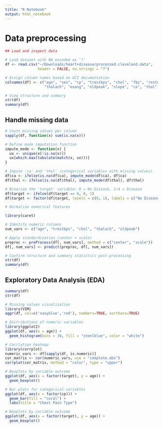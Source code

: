```yaml
---
title: "R Notebook"
output: html_notebook
---
```


# Data preprocessing

```r
## Load and inspect data 

# Load dataset with NA encoded as '?'
df <- read.csv("~/Downloads/heart+disease/processed.cleveland.data", 
               header = FALSE, na.strings = "?")

# Assign column names based on UCI documentation
colnames(df) <- c("age", "sex", "cp", "trestbps", "chol", "fbs", "restecg",
                  "thalach", "exang", "oldpeak", "slope", "ca", "thal", "target")

# View structure and summary
str(df)
summary(df)
```

## Handle missing data

```r
# Count missing values per column
sapply(df, function(x) sum(is.na(x)))

# Define mode imputation function
impute_mode <- function(x) {
  ux <- unique(x[!is.na(x)])
  ux[which.max(tabulate(match(x, ux)))]
}

# Impute 'ca' and 'thal' (categorical variables with missing values)
df$ca <- ifelse(is.na(df$ca), impute_mode(df$ca), df$ca)
df$thal <- ifelse(is.na(df$thal), impute_mode(df$thal), df$thal)
```

```r
# Binarize the 'target' variable: 0 = No Disease, 1–4 = Disease
df$target <- ifelse(df$target == 0, 0, 1)
df$target <- factor(df$target, levels = c(0, 1), labels = c("No Disease", "Disease"))
```

```r
# Normalize numerical features

library(caret)

# Identify numeric columns
num_vars <- c("age", "trestbps", "chol", "thalach", "oldpeak")

# Apply standardization (center + scale)
preproc <- preProcess(df[, num_vars], method = c("center", "scale"))
df[, num_vars] <- predict(preproc, df[, num_vars])

# Confirm structure and summary statistics post-processing
str(df)
summary(df)
```

## Exploratory Data Analysis (EDA)

```r
summary(df)
str(df)
```

```r
# Missing values visualization
library(VIM)
aggr(df, col=c('navyblue','red'), numbers=TRUE, sortVars=TRUE)

```
```r
# Distributions of numeric variables
library(ggplot2)
ggplot(df, aes(x = age)) + 
  geom_histogram(bins = 30, fill = "steelblue", color = "white")
```

```r
# Corrlation heatmap
library(corrplot)
numeric_vars <- df[sapply(df, is.numeric)]
cor_matrix <- cor(numeric_vars, use = "complete.obs")
corrplot(cor_matrix, method = "color", type = "upper")

# Boxplots by variable outcome
ggplot(df, aes(x = factor(target), y = age)) + 
  geom_boxplot()

# Bar plots for categorical variables
ggplot(df, aes(x = factor(cp))) + 
  geom_bar(fill = "coral") +
  labs(title = "Chest Pain Type")
```
```r
# Boxplots by variable outcome
ggplot(df, aes(x = factor(target), y = age)) + 
  geom_boxplot()
```


